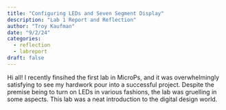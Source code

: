 ```yaml
---
title: "Configuring LEDs and Seven Segment Display"
description: "Lab 1 Report and Reflection"
author: "Troy Kaufman"
date: "9/2/24"
categories:
  - reflection
  - labreport
draft: false
---
```


Hi all! I recently finsihed the first lab in MicroPs, and it was overwhelmingly satisfying to see my hardwork pour into
a successful project. Despite the premise being to turn on LEDs in various fashions, the lab was gruelling in some aspects. 
This lab was a neat introduction to the digital design world.